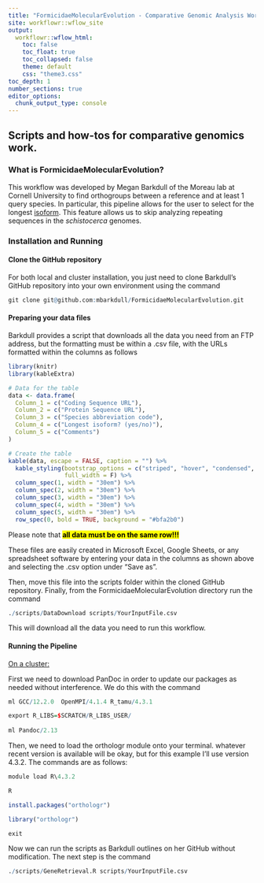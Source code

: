 ```yaml
---
title: "FormicidaeMolecularEvolution - Comparative Genomic Analysis Workflow"
site: workflowr::wflow_site
output:
  workflowr::wflow_html:
    toc: false
    toc_float: true
    toc_collapsed: false
    theme: default
    css: "theme3.css"
toc_depth: 1
number_sections: true
editor_options:
  chunk_output_type: console
---
```


## Scripts and how-tos for comparative genomics work. {.tabset}
### What is FormicidaeMolecularEvolution?
This workflow was developed by Megan Barkdull of the Moreau lab at Cornell University to find orthogroups between a reference and at least 1 query species. In particular, this pipeline allows for the user to select for the longest [isoform](https://elifesciences.org/articles/34477). This feature allows us to skip analyzing repeating sequences in the *schistocerca* genomes.

### Installation and Running 
#### Clone the GitHub repository
For both local and cluster installation, you just need to clone Barkdull's GitHub repository into your own environment using the command 

```r
git clone git@github.com:mbarkdull/FormicidaeMolecularEvolution.git
```

#### Preparing your data files

Barkdull provides a script that downloads all the data you need from an FTP address, but the formatting must be within a .csv file, with the URLs formatted within the columns as follows

```r
library(knitr)
library(kableExtra)

# Data for the table
data <- data.frame(
  Column_1 = c("Coding Sequence URL"),
  Column_2 = c("Protein Sequence URL"),
  Column_3 = c("Species abbreviation code"),
  Column_4 = c("Longest isoform? (yes/no)"),
  Column_5 = c("Comments")
)

# Create the table
kable(data, escape = FALSE, caption = "") %>%
  kable_styling(bootstrap_options = c("striped", "hover", "condensed", "responsive"), 
                full_width = F) %>%
  column_spec(1, width = "30em") %>%
  column_spec(2, width = "30em") %>%
  column_spec(3, width = "30em") %>%
  column_spec(4, width = "30em") %>%
  column_spec(5, width = "30em") %>%
  row_spec(0, bold = TRUE, background = "#bfa2b0")
```

Please note that <mark><b> all data must be on the same row!!!</b></mark>

These files are easily created in Microsoft Excel, Google Sheets, or any spreadsheet software by entering your data in the columns as shown above and selecting the .csv option under "Save as". 

Then, move this file into the scripts folder within the cloned GitHub repository. Finally, from the FormicidaeMolecularEvolution directory run the command

```r
./scripts/DataDownload scripts/YourInputFile.csv
```

This will download all the data you need to run this workflow.

#### Running the Pipeline 

<u>On a cluster:</u> 

First we need to download PanDoc in order to update our packages as needed without interference. We do this with the command

```r
ml GCC/12.2.0  OpenMPI/4.1.4 R_tamu/4.3.1

export R_LIBS=$SCRATCH/R_LIBS_USER/
  
ml Pandoc/2.13
```


Then, we need to load the orthologr module onto your terminal. whatever recent version is available will be okay, but for this example I'll use version 4.3.2. The commands are as follows:

```r
module load R\4.3.2

R

install.packages("orthologr")

library("orthologr")

exit
```

Now we can run the scripts as Barkdull outlines on her GitHub without modification. The next step is the command

```r
./scripts/GeneRetrieval.R scripts/YourInputFile.csv
```








